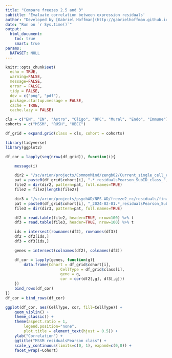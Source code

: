 ```yaml
---
title: "Compare freezes 2.5 and 3"
subtitle: 'Evaluate correlation between expression residuals'
author: "Developed by [Gabriel Hoffman](http://gabrielhoffman.github.io/)"
date: "Run on `r Sys.time()`"
output: 
  html_document:
    toc: true
    smart: true
params:
  DATASET: NULL
---
```



<!--- 

cd /sc/arion/projects/CommonMind/hoffman/NPS-AD/work/nps_ad/analysis/freeze2/preprocess/
git pull

system("git pull"); rmarkdown::render("compare_freezes.Rmd")


https://hoffmg01.hpc.mssm.edu/PsychAD_analysis/link/freeze2/preprocess/compare_freezes.html


# compare freezes
# 2.5
ls /sc/arion/projects/CommonMind/zengb02/Current_single_cell_eQTL/data/phenotype/*.tsv.gz

# 3
ls /sc/arion/projects/psychAD/NPS-AD/freeze2_rc/residuals/final/*2024-02-01*

--->




```r
knitr::opts_chunk$set(
  echo = TRUE,
  warning=FALSE,
  message=FALSE,
  error = FALSE,
  tidy = FALSE,
  dev = c("png", "pdf"),
  package.startup.message = FALSE,
  cache = TRUE,
  cache.lazy = FALSE)
```


```r
cls = c("EN", "IN", "Astro", "Oligo", "OPC", "Mural", "Endo", "Immune")
cohorts = c("MSSM", "RUSH", "HBCC")

df_grid = expand.grid(class = cls, cohort = cohorts)

library(tidyverse)
library(ggplot2) 

df_cor = lapply(seq(nrow(df_grid)), function(i){

	message(i)

	dir2 = "/sc/arion/projects/CommonMind/zengb02/Current_single_cell_eQTL/data/phenotype/"	
	pat = paste0(df_grid$cohort[i], ".*_residualsPearson_SubID_class_", df_grid$class[i], ".tsv.gz")
	file2 = dir(dir2, pattern=pat, full.names=TRUE)
	file2 = file2[length(file2)]

	dir3 = "/sc/arion/projects/psychAD/NPS-AD/freeze2_rc/residuals/final/"
	pat = paste0(df_grid$cohort[i], "_2024-02-01.*_residualsPearson_SubID_class_", df_grid$class[i], ".tsv.gz")	
	file3 = dir(dir3, pattern=pat, full.names=TRUE)

	df2 = read.table(file2, header=TRUE, nrow=100) %>% t
	df3 = read.table(file3, header=TRUE, nrow=100) %>% t

	ids = intersect(rownames(df2), rownames(df3))
	df2 = df2[ids,]
	df3 = df3[ids,]

	genes = intersect(colnames(df2), colnames(df3))

	df_cor = lapply(genes, function(g){
		data.frame(Cohort = df_grid$cohort[i], 
						CellType = df_grid$class[i], 
						gene = g, 
						cor = cor(df2[,g], df3[,g]))
	})
	bind_rows(df_cor)
})
df_cor = bind_rows(df_cor)
```

```r
ggplot(df_cor, aes(CellType, cor, fill=CellType)) +
	geom_violin() +
	theme_classic() +
	theme(aspect.ratio = 1, 
		legend.position="none", 
		plot.title = element_text(hjust = 0.5)) +
	ylab("Correlation") +
	ggtitle("MSSM residualsPearson class") +
	scale_y_continuous(limits=c(0, 1), expand=c(0,0)) +
	facet_wrap(~Cohort)
```




